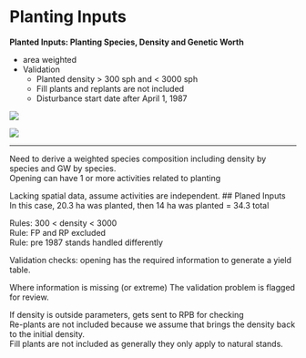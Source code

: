 # Planting Inputs

**Planted Inputs: Planting Species, Density and Genetic Worth**

- area weighted
- Validation
  - Planted density > 300 sph and < 3000 sph
  - Fill plants and replants are not included
  - Disturbance start date after April 1, 1987

![](images/planting_weight.PNG)

![](images/weighted_species_composition.PNG)

___

Need to derive a weighted species composition including density by species and GW by species.  
Opening can have 1 or more activities related to planting  

Lacking spatial data, assume activities are independent.  ## Planed Inputs  
In this case, 20.3 ha was planted, then 14 ha was planted = 34.3 total   

Rules: 300 < density < 3000  
Rule: FP and RP excluded  
Rule: pre 1987 stands handled differently  

Validation checks: opening has the required information to generate a yield table.  

Where information is missing (or extreme) The validation problem is flagged for review.  

If density is outside parameters, gets sent to RPB for checking   
Re-plants are not included because we assume that brings the density back to the initial density.    
Fill plants are not included as generally they only apply to natural stands.  
